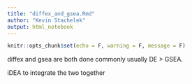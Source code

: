 ```yaml
---
title: "diffex_and_gsea.Rmd"
author: "Kevin Stachelek"
output: html_notebook
---
```


```r
knitr::opts_chunk$set(echo = F, warning = F, message = F)
```

diffex and gsea are both done commonly usually DE > GSEA.

iDEA to integrate the two together

